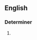 ==English==

===Determiner===
{{en-det}}

# {{obsolete spelling of|every|lang=en}}

<!--Alternative spellings of obsolete spellings? I'm uncertain as to the legitimacy

====Alternative forms====
* [[euery]]

-->